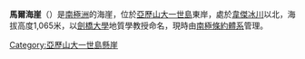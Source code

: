 {{coord|69|47|S|69|20|W|source:GNIS|display=title}}

'''馬爾海崖'''（{{lang-en|Marr Bluff}}）是[[南極洲|南極洲]]的海崖，位於[[亞歷山大一世島|亞歷山大一世島]]東岸，處於[[韋傑冰川|韋傑冰川]]以北，海拔高度1,065米，以[[劍橋大學|劍橋大學]]地質學教授命名，現時由[[南極條約體系|南極條約體系]]管理。

{{DEFAULTSORT:Marr Bluff}}
[[Category:亞歷山大一世島懸崖|Category:亞歷山大一世島懸崖]]


{{AlexanderIsland-geo-stub}}